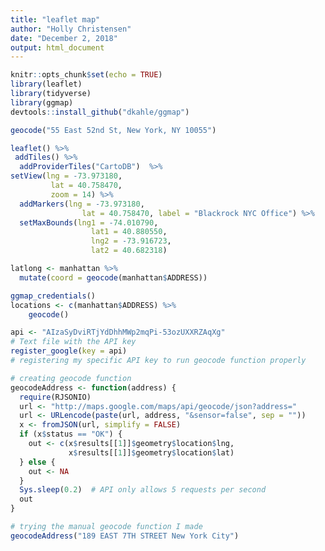 ```yaml
---
title: "leaflet map"
author: "Holly Christensen"
date: "December 2, 2018"
output: html_document
---
```


```r
knitr::opts_chunk$set(echo = TRUE)
library(leaflet)
library(tidyverse)
library(ggmap)
devtools::install_github("dkahle/ggmap")
```

```r
geocode("55 East 52nd St, New York, NY 10055")

leaflet() %>% 
 addTiles() %>% 
  addProviderTiles("CartoDB")  %>% 
setView(lng = -73.973180, 
         lat = 40.758470, 
         zoom = 14) %>% 
  addMarkers(lng = -73.973180, 
                lat = 40.758470, label = "Blackrock NYC Office") %>% 
  setMaxBounds(lng1 = -74.010790, 
                  lat1 = 40.880550, 
                  lng2 = -73.916723, 
                  lat2 = 40.682318)
```

```r
latlong <- manhattan %>% 
  mutate(coord = geocode(manhattan$ADDRESS))

ggmap_credentials()
locations <- c(manhattan$ADDRESS) %>%
    geocode()
```

```r
api <- "AIzaSyDviRTjYdDhhMWp2mqPi-53ozUXXRZAqXg"
# Text file with the API key
register_google(key = api)
# registering my specific API key to run geocode function properly 
```

```r
# creating geocode function
geocodeAddress <- function(address) {
  require(RJSONIO)
  url <- "http://maps.google.com/maps/api/geocode/json?address="
  url <- URLencode(paste(url, address, "&sensor=false", sep = ""))
  x <- fromJSON(url, simplify = FALSE)
  if (x$status == "OK") {
    out <- c(x$results[[1]]$geometry$location$lng,
             x$results[[1]]$geometry$location$lat)
  } else {
    out <- NA
  }
  Sys.sleep(0.2)  # API only allows 5 requests per second
  out
}
```

```r
# trying the manual geocode function I made
geocodeAddress("189 EAST 7TH STREET New York City")
```

